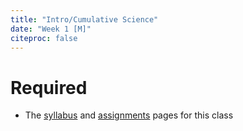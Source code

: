 ```yaml
---
title: "Intro/Cumulative Science"
date: "Week 1 [M]"
citeproc: false
---
```


# Required 

- <i class="fa fa-external-link-square-alt" aria-hidden="true"></i> The [syllabus](/syllabus/) and [assignments](/assignments/) pages for this class

